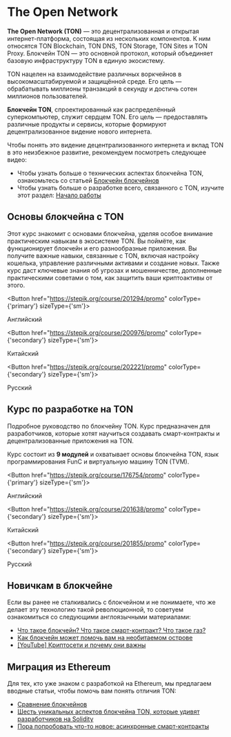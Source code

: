 


# The Open Network


**The Open Network (TON)** — это децентрализованная и открытая интернет-платформа, состоящая из нескольких компонентов. К ним относятся TON Blockchain, TON DNS, TON Storage, TON Sites и TON Proxy. Блокчейн TON — это основной протокол, который объединяет базовую инфраструктуру TON в единую экосистему.

TON нацелен на взаимодействие различных воркчейнов в высокомасштабируемой и защищённой среде. Его цель — обрабатывать миллионы транзакций в секунду и достичь сотен миллионов пользователей.

**Блокчейн TON**, спроектированный как распределённый суперкомпьютер, служит сердцем TON. Его цель — предоставлять различные продукты и сервисы, которые формируют децентрализованное видение нового интернета.

Чтобы понять это видение децентрализованного интернета и вклад TON в это неизбежное развитие, рекомендуем посмотреть следующее видео:

<Player url="https://www.youtube.com/watch?v=XgzHmV_nnpY" />

- Чтобы узнать больше о технических аспектах блокчейна TON, ознакомьтесь со статьей [Блокчейн блокчейнов](/v3/concepts/dive-into-ton/ton-blockchain/blockchain-of-blockchains)
- Чтобы узнать больше о разработке всего, связанного с TON, изучите этот раздел: [Начало работы](/v3/documentation/ton-documentation)

## Основы блокчейна с TON

Этот курс знакомит с основами блокчейна, уделяя особое внимание практическим навыкам в экосистеме TON. Вы поймёте, как функционирует блокчейн и его разнообразные приложения. Вы получите важные навыки, связанные с TON, включая настройку кошелька, управление различными активами и создание новых. Также курс даст ключевые знания об угрозах и мошенничестве, дополненные практическими советами о том, как защитить ваши криптоактивы от этого.

<Button href="https://stepik.org/course/201294/promo"
        colorType={'primary'} sizeType={'sm'}>

Английский

</Button>

<Button href="https://stepik.org/course/200976/promo"
        colorType={'secondary'} sizeType={'sm'}>

Китайский

</Button>

<Button href="https://stepik.org/course/202221/promo"
        colorType={'secondary'} sizeType={'sm'}>

Русский

</Button>

## Курс по разработке на TON

Подробное руководство по блокчейну TON. Курс предназначен для разработчиков, которые хотят научиться создавать смарт-контракты и децентрализованные приложения на TON.

Курс состоит из **9 модулей** и охватывает основы блокчейна TON, язык программирования FunC и виртуальную машину TON (TVM).

<Button href="https://stepik.org/course/176754/promo"
        colorType={'primary'} sizeType={'sm'}>

Английский

</Button>

<Button href="https://stepik.org/course/201638/promo"
        colorType={'secondary'} sizeType={'sm'}>

Китайский

</Button>

<Button href="https://stepik.org/course/201855/promo"
        colorType={'secondary'} sizeType={'sm'}>

Русский

</Button>

## Новичкам в блокчейне

Если вы ранее не сталкивались с блокчейном и не понимаете, что же делает эту технологию такой революционной, то советуем ознакомиться со следующими англоязычными материалами:

- [Что такое блокчейн? Что такое смарт-контракт? Что такое газ?](https://blog.ton.org/what_is_blockchain)
- [Как блокчейн может помочь вам на необитаемом острове](https://talkol.medium.com/why-decentralized-consensus-blockchain-is-good-for-business-5ff263468210)
- [\[YouTube\] Криптосети и почему они важны](https://youtu.be/2wxtiNgXBaU)

## Миграция из Ethereum

Для тех, кто уже знаком с разработкой на Ethereum, мы предлагаем вводные статьи, чтобы помочь вам понять отличия TON:

- [Сравнение блокчейнов](https://ton.org/comparison_of_blockchains.pdf)
- [Шесть уникальных аспектов блокчейна TON, которые удивят разработчиков на Solidity](https://blog.ton.org/six-unique-aspects-of-ton-blockchain-that-will-surprise-solidity-developers)
- [Пора попробовать что-то новое: асинхронные смарт-контракты](https://telegra.ph/Its-time-to-try-something-new-Asynchronous-smart-contracts-03-25)

<Feedback />

